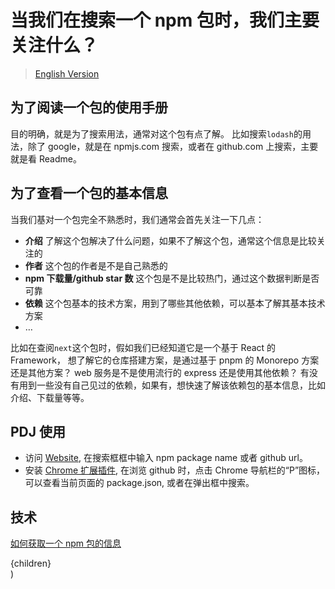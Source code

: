 # 当我们在搜索一个 npm 包时，我们主要关注什么？

> [English Version](/desc)

## 为了阅读一个包的使用手册

目的明确，就是为了搜索用法，通常对这个包有点了解。 比如搜索`lodash`的用法，除了 google，就是在 npmjs.com 搜索，或者在 github.com 上搜索，主要就是看 Readme。

## 为了查看一个包的基本信息

当我们基对一个包完全不熟悉时，我们通常会首先关注一下几点：

- **介绍** 了解这个包解决了什么问题，如果不了解这个包，通常这个信息是比较关注的
- **作者** 这个包的作者是不是自己熟悉的
- **npm 下载量/github star 数** 这个包是不是比较热门，通过这个数据判断是否可靠
- **依赖** 这个包基本的技术方案，用到了哪些其他依赖，可以基本了解其基本技术方案
- …

比如在查阅`next`这个包时，假如我们已经知道它是一个基于 React 的 Framework， 想了解它的仓库搭建方案，是通过基于 pnpm 的 Monorepo 方案还是其他方案？ web 服务是不是使用流行的 express 还是使用其他依赖？ 有没有用到一些没有自己见过的依赖，如果有，想快速了解该依赖包的基本信息，比如 介绍、下载量等等。

## PDJ 使用

- 访问 [Website](https://pdj.taterboom.com), 在搜索框框中输入 npm package name 或者 github url。
- 安装 [Chrome 扩展插件](https://chrome.google.com/webstore/detail/pdj/edgpjjbejcjkgnlnehoballnhokglenj), 在浏览 github 时，点击 Chrome 导航栏的“P”图标，可以查看当前页面的 package.json, 或者在弹出框中搜索。

## 技术

[如何获取一个 npm 包的信息](https://www.taterboom.com/posts/how-to-get-a-npm-package-information-zh)

  <article className="prose lg:prose-xl prose-invert">{children}</article>
)
